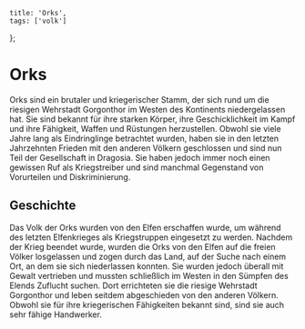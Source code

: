 
    title: 'Orks',
    tags: ['volk']
};

# Orks

Orks sind ein brutaler und kriegerischer Stamm, der sich rund um die riesigen Wehrstadt Gorgonthor im Westen des Kontinents niedergelassen hat.
Sie sind bekannt für ihre starken Körper, ihre Geschicklichkeit im Kampf und ihre Fähigkeit, Waffen und Rüstungen herzustellen.
Obwohl sie viele Jahre lang als Eindringlinge betrachtet wurden, haben sie in den letzten Jahrzehnten Frieden mit den anderen Völkern geschlossen
und sind nun Teil der Gesellschaft in Dragosia.
Sie haben jedoch immer noch einen gewissen Ruf als Kriegstreiber und sind manchmal Gegenstand von Vorurteilen und Diskriminierung.

## Geschichte

Das Volk der Orks wurden von den Elfen erschaffen wurde,
um während des letzten Elfenkrieges als Kriegstruppen eingesetzt zu werden.
Nachdem der Krieg beendet wurde, wurden die Orks von den Elfen auf die freien Völker losgelassen und zogen durch das Land,
auf der Suche nach einem Ort, an dem sie sich niederlassen konnten.
Sie wurden jedoch überall mit Gewalt vertrieben und mussten schließlich im Westen in den Sümpfen des Elends Zuflucht suchen.
Dort errichteten sie die riesige Wehrstadt Gorgonthor und leben seitdem abgeschieden von den anderen Völkern.
Obwohl sie für ihre kriegerischen Fähigkeiten bekannt sind, sind sie auch sehr fähige Handwerker.
